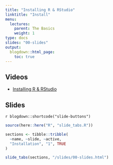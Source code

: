 ```yaml
---
title: "Installing R & RStudio"
linktitle: "Install"
menu:
  lectures:
    parent: The Basics
    weight: 1
type: docs
slides: "00-slides"
output:
  blogdown::html_page:
    toc: true
---
```


## Videos

- [Installing R & RStudio](https://youtu.be/dDaa0BeLfBU)

## Slides

`r blogdown::shortcode("slide-buttons")`

```r

source(here::here("R", "slide_tabs.R"))

sections <- tibble::tribble(
  ~name, ~slide, ~active,
  "Installation", "1", TRUE
)

slide_tabs(sections, "/slides/00-slides.html")
```

